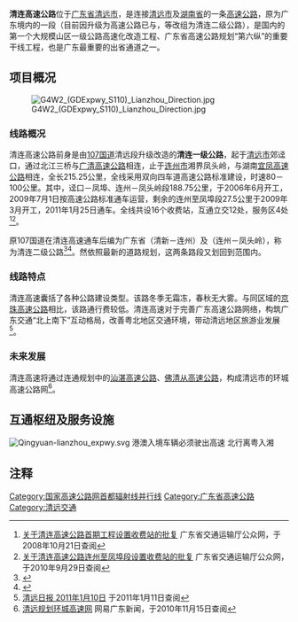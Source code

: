 {{中国高速公路信息框
| 编号 = G0421
| 名称 = 许昌—广州高速公路（清新—凤头岭）
| 自定头部 = [[File:China_Expwy_G0421_sign_with_name.svg|152px]]
| 地圖 = 
| 路線簡稱 = 清连
| 最近通車日期 = 2011年1月25日
| 规划总里程 = 215.25
| 起點 = [[清远市|清远市]][[清新区|清新区]]
| 終點 = [[清远市|清远市]][[连州市|连州市]]凤头岭
| 出口處數 = 16
| 服务区数 = 4（清新、阳山南、阳山北、连州）
| 停车区数 = 0
}}

'''清连高速公路'''位于[[广东省|广东省]][[清远市|清远市]]，是连接[[清远市|清远市]]及[[湖南省|湖南省]]的一条[[高速公路|高速公路]]，原为{{中国国道名|107}}广东境内的一段（目前因升级为高速公路已与{{中国省道名|114|P=广东}}，{{中国省道名|346|P=广东}}等改组为清连二级公路），是国内的第一个大规模山区一级公路高速化改造工程、广东省高速公路规划“第六纵”的重要干线工程，也是广东最重要的出省通道之一。

== 项目概况 ==
[[File:G4W2_(GDExpwy_S110)_Lianzhou_Direction.jpg|thumb]]
=== 线路概况 ===
清连高速公路前身是由[[107国道|107国道]]清远段升级改造的'''清连一级公路'''，起于[[清远市|清远市]]郊迳口，通过北江三桥与[[广清高速公路|广清高速公路]]相连，止于[[连州市|连州市]]湘界凤头岭，与湖南[[宜凤高速公路|宜凤高速公路]]相连，全长215.25公里，全线采用双向四车道高速公路标准建设，时速80－100公里。其中，迳口－凤埠、连州－凤头岭段188.75公里，于2006年6月开工，2009年7月1日按高速公路标准通车运营，剩余的连州至凤埠段27.5公里于2009年3月开工，2011年1月25日通车。全线共设16个收费站，互通立交12处，服务区4处<ref>[http://www.gdcd.gov.cn/xzxkgg/20081021092348674_1.shtml 关于清连高速公路首期工程设置收费站的批复] {{Wayback|url=http://www.gdcd.gov.cn/xzxkgg/20081021092348674_1.shtml |date=20160304101336 }} 广东省交通运输厅公众网，于2008年10月21日查阅</ref><ref>[http://www.gdcd.gov.cn/xzxkgg/20100929110659670_1.shtml 关于清连高速公路连州至凤埠段设置收费站的批复] 广东省交通运输厅公众网，于2010年9月29日查阅</ref>。{{cn|计划建设停车区3处（清新，阳山，连州），但最终仍未投入建设。另修建辅道达160公里，超过了主线长度。}}

原107国道在清连高速通车后编为广东省{{中国省道名|114|P=广东}}（清新－连州）及{{中国省道名|259|P=广东}}（连州－凤头岭），称为清连二级公路<ref>{{Cite web |url=http://yszxsfz.blog.163.com/ |title=清远市清连高速阳山中心收费站博客 |accessdate=2011-06-17 |archiveurl=https://web.archive.org/web/20160304233249/http://yszxsfz.blog.163.com/ |archivedate=2016-03-04 }}</ref><ref>{{Cite web |url=http://zt.rednet.cn/c/zt/22243/ |title=宜凤高速公路建成通车 |access-date=2012-10-25 |archive-date=2018-10-27 |archive-url=https://web.archive.org/web/20181027190727/http://zt.rednet.cn/c/zt/22243/ |dead-url=no }}</ref>。然依照最新的道路规划，这两条路段又划回到{{中国国道名|107}}范围内。

=== 线路特点 ===
清连高速囊括了各种公路建设类型。该路冬季无霜冻，春秋无大雾。与同区域的[[京港澳高速公路|京珠高速公路]]相比，该路通行费较低。清连高速对于完善广东高速公路网络，构筑广东交通“北上南下”互动格局，改善粤北地区交通环境，带动清远地区旅游业发展<ref>[http://www.qyrb.com/epaper/content/20110110/articelb4001fm.htm 清远日报 2011年1月10日]{{dead link|date=2018年3月 |bot=InternetArchiveBot |fix-attempted=yes }} 于2011年1月11日查阅</ref>。

=== 未来发展 ===
清连高速将通过连通规划中的[[汕湛高速公路|汕湛高速公路]]、[[佛清从高速公路|佛清从高速公路]]，构成清远市的环城高速公路网<ref>[http://news.163.com/10/1113/03/6LBCQ5C000014AED.html 清远规划环城高速网]{{Dead link|date=2020年1月 |bot=InternetArchiveBot |fix-attempted=yes }} 网易广东新闻，于2010年11月15日查阅</ref>。

== 互通枢纽及服务设施 ==
[[File:Qingyuan-lianzhou_expwy.svg|thumb]]
{{Start expwy exit box|place=1}}
{{Expwy exit item|type=H|place=[[清远市|清远市]]<br />[[清新区|清新区]]|place rows=8|index=|name=清新|dist start=|highway connection={{China Expwy Name|G0421|[[广清高速公路|广清高速公路]]}}<br>{{China Expwy Name|S14|[[汕湛高速公路清云段|汕湛高速公路清云段]]|P=Guangdong}}<br>{{China Expwy Name|S14|[[汕湛高速公路惠清段|汕湛高速公路惠清段]]|P=Guangdong}}}}
{{Expwy exit item|type=E|index=|name=迳口|dist start=|road connection={{中国国道名|107|清和大道}}|}}
{{Expwy exit item|type=E|index=|name=龙颈|dist start=|road connection={{中国国道名|107|P=广东}}|comment=}}
{{Expwy exit item|type=E|index=|name=禾云|dist start=|road connection={{中国国道名|107|P=广东}}}}
{{Expwy exit item|type=S|index=|name=清新服务区|dist start=}}
{{Expwy exit item|type=E|index=|name=浸潭|dist start=|road connection={{中国国道名|107|P=广东}}}}
{{Expwy exit item|type=H|index=|name=禾联岗|dist start=|highway connection={{China Expwy Name|G78|[[龙怀高速公路|龙怀高速公路]]}}}}
{{Expwy exit item|type=E|index=|name=石潭|dist start=|road connection={{中国国道名|107|P=广东}}}}
{{Expwy exit item|place=[[清远市|清远市]]<br />[[阳山县|阳山县]]|place rows=6|type=S|index=|name=阳山南服务区|dist start=}}
{{Expwy exit item|type=E|index=|name=焦冲|dist start=|road connection={{中国国道名|107|P=广东}}}}
{{Expwy exit item|type=E|index=|name=杜步|dist start=|road connection={{中国国道名|358|P=广东}}}}
{{Expwy exit item|type=E|index=|name=阳山|dist start=|road connection={{中国省道名|260|P=广东}}}}
{{Expwy exit item|type=E|index=|name=黎埠|dist start=|road connection={{中国省道名|262}}}}
{{Expwy exit item|type=S|index=|name=阳山北服务区|dist start=}}
{{Expwy exit item|place=[[清远市|清远市]]<br />[[连州市|连州市]]|place rows=10|type=E|index=|name=水足塘|dist start=|road connection={{中国省道名|261|P=广东}}}}
{{Expwy exit item|type=E|index=|name=连南|dist start=|road connection={{中国省道名|523}}}}
{{Expwy exit item|state=u|type=H|name=沙子岗|dist start=|highway connection={{China Expwy Name|G55|[[连怀高速公路|连怀高速公路]]}}|road connection=}}
{{Expwy exit item|type=E|index=|name=连州|dist start=|road connection={{中国国道名|323|连州大道}}}}
{{Expwy exit item|type=E|index=|name=保安|dist start=|road connection={{中国县道名|835}}}}
{{Expwy exit item|type=S|index=|name=连州服务区|dist start=}}
{{Expwy exit item|type=E|index=|name=星子|diststart=|road connection={{中国国道名|107|P=广东}}}}
{{Expwy exit item|type=E|index=|name=大路边|dist start=|road connection={{中国国道名|107|P=广东}}}}港澳入境车辆必须驶出高速
{{Expwy exit item|state=|type=H|index=|name=连塘|dist start=|highway connection={{China Expwy Name|S1|[[广连高速公路|广连高速公路]]|P=Guangdong}}|comment=}}
{{Expwy exit item|type=T|index=|name=凤头岭|dist start=|highway connection={{China Expwy Name|S31|[[宜凤高速公路|宜凤高速公路]]||Hunan|P1=G0421}}|comment=}}北行离粤入湘
{{End expwy exit box|place=1}}

== 注释 ==
{{reflist}}

{{广东省高速公路}}
[[Category:国家高速公路网首都辐射线并行线|Category:国家高速公路网首都辐射线并行线]]
[[Category:广东省高速公路|Category:广东省高速公路]]
[[Category:清远交通|Category:清远交通]]